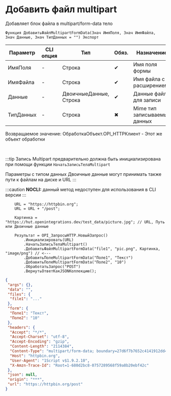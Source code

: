 ﻿---
sidebar_position: 6
description: Добавить файл multipart  и другие функции для работы с HTTP-клиент в Открытом пакете интеграций - бесплатной open-source библиотеке интеграций для 1С:Предприятие 8, OneScript и CLI
keywords: [1C, 1С, 1С:Предприятие, 1С:Предприятие 8.3, API, Интеграция, Сервисы, Обмен, OneScript, CLI, HTTP-клиент]
---


# Добавить файл multipart 
 Добавляет блок файла в multipart/form-data тело



`Функция ДобавитьФайлMultipartFormData(Знач ИмяПоля, Знач ИмяФайла, Знач Данные, Знач ТипДанных = "") Экспорт`

  | Параметр | CLI опция | Тип | Обяз. | Назначение |
  |-|-|-|-|-|
  | ИмяПоля | - | Строка | &#x2714; | Имя поля формы |
  | ИмяФайла | - | Строка | &#x2714; | Имя файла с расширением |
  | Данные | - | ДвоичныеДанные, Строка | &#x2714; | Данные файла для записи |
  | ТипДанных | - | Строка | &#x2716; | Mime тип записываемых данных |

  
  Возвращаемое значение:   ОбработкаОбъект.OPI_HTTPКлиент -  Этот же объект обработки

<br/>

:::tip
Запись Multipart предварительно должна быть инициализирована при помощи функции `НачатьЗаписьТелаMultipart`

Параметры с типом данных Двоичные данные могут принимать также пути к файлам на диске и URL
:::

:::caution
**NOCLI:** данный метод недоступен для использования в CLI версии
:::
<br/>



```bsl title="Пример использования для 1С:Предприятие/OneScript"
    URL = "https://httpbin.org";
    URL = URL + "/post";

    Картинка = "https://hut.openintegrations.dev/test_data/picture.jpg"; // URL, Путь или Двоичные данные

    Результат = OPI_ЗапросыHTTP.НовыйЗапрос()
        .Инициализировать(URL)
        .НачатьЗаписьТелаMultipart()
        .ДобавитьФайлMultipartFormData("file1", "pic.png", Картинка, "image/png") // <---
        .ДобавитьПолеMultipartFormData("Поле1", "Текст")
        .ДобавитьПолеMultipartFormData("Поле2", "10")
        .ОбработатьЗапрос("POST")
        .ВернутьОтветКакJSONКоллекцию();
```
    



```json title="Результат"
{
 "args": {},
 "data": "",
 "files": {
  "file1": "..."
 },
 "form": {
  "Поле1": "Текст",
  "Поле2": "10"
 },
 "headers": {
  "Accept": "*/*",
  "Accept-Charset": "utf-8",
  "Accept-Encoding": "gzip",
  "Content-Length": "2114384",
  "Content-Type": "multipart/form-data; boundary=27d6f7b7652c4141912dd47687f650a7",
  "Host": "httpbin.org",
  "User-Agent": "1Script v$1.9.2.10",
  "X-Amzn-Trace-Id": "Root=1-680d2bc8-0757289568f59a8b20ebf42c"
 },
 "json": null,
 "origin": "***",
 "url": "https://httpbin.org/post"
}
```
